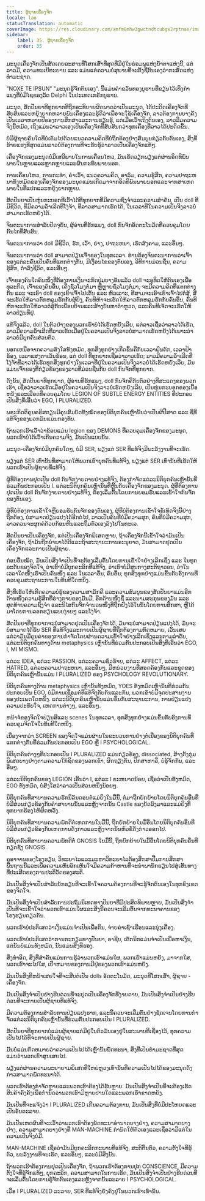 ```yaml
---
title: ຜູ້ຊາຍເຄື່ອງຈັກ
locale: lao
statusTranslation: automatic
coverImage: https://res.cloudinary.com/xmfm6mhw3gwctndtcubgx2rptnae/image/upload/v1740337243/small_cover_educacion_fundamental_a051170f1c.webp
sidebar:
    label: 35. ຜູ້ຊາຍເຄື່ອງຈັກ
    order: 35
---
```

ມະນຸດເຄື່ອງຈັກເປັນສັດເດຍລະສານທີ່ໂສກເສົ້າທີ່ສຸດທີ່ມີຢູ່ໃນຮ່ອມພູແຫ່ງນໍ້າຕາແຫ່ງນີ້, ແຕ່ລາວມີ, ຄວາມທະເຍີທະຍານ ແລະ ແມ່ນແຕ່ຄວາມບໍ່ສຸພາບທີ່ຈະຕັ້ງຊື່ຕົນເອງວ່າກະສັດແຫ່ງທໍາມະຊາດ.

"NOXE TE IPSUN" "ມະນຸດຮູ້ຈັກຕົນເອງ". ນີ້ແມ່ນຄໍາຂວັນທອງບູຮານທີ່ຂຽນໄວ້ເທິງກໍາແພງທີ່ບໍ່ມີໄຊຂອງວັດ Delphi ໃນປະເທດເກຣັກບູຮານ.

ມະນຸດ, ສັດປັນຍາທີ່ທຸກຍາກທີ່ຖືກອະທິບາຍຜິດພາດວ່າເປັນມະນຸດ, ໄດ້ປະດິດເຄື່ອງຈັກທີ່ສັບສົນແລະຫຍຸ້ງຍາກຫລາຍພັນເຄື່ອງແລະຮູ້ດີວ່າເພື່ອຈະໃຊ້ເຄື່ອງຈັກ, ລາວຕ້ອງການບາງຄັ້ງເປັນເວລາຫລາຍປີຂອງການສຶກສາແລະການຮຽນຮູ້, ແຕ່ເມື່ອເວົ້າເຖິງຕົນເອງ, ລາວລືມຄວາມຈິງນີ້ຫມົດ, ເຖິງແມ່ນວ່າລາວເອງເປັນເຄື່ອງຈັກທີ່ສັບສົນກວ່າທຸກເຄື່ອງທີ່ລາວໄດ້ປະດິດຂຶ້ນ.

ບໍ່ມີຜູ້ຊາຍຄົນໃດທີ່ບໍ່ເຕັມໄປດ້ວຍແນວຄວາມຄິດທີ່ບໍ່ຖືກຕ້ອງຢ່າງສົມບູນກ່ຽວກັບຕົນເອງ, ສິ່ງທີ່ຮ້າຍແຮງທີ່ສຸດແມ່ນລາວບໍ່ຕ້ອງການທີ່ຈະຮັບຮູ້ວ່າລາວເປັນເຄື່ອງຈັກແທ້ໆ.

ເຄື່ອງຈັກຂອງມະນຸດບໍ່ມີເສລີພາບໃນການເຄື່ອນໄຫວ, ມັນເຮັດວຽກພຽງແຕ່ຜ່ານອິດທິພົນພາຍໃນຫຼາຍແລະຫຼາກຫຼາຍແລະຜົນກະທົບພາຍນອກ.

ການເຄື່ອນໄຫວ, ການກະທໍາ, ຄໍາເວົ້າ, ແນວຄວາມຄິດ, ອາລົມ, ຄວາມຮູ້ສຶກ, ຄວາມປາຖະຫນາທັງຫມົດຂອງເຄື່ອງຈັກຂອງມະນຸດແມ່ນເກີດມາຈາກອິດທິພົນພາຍນອກແລະຈາກສາເຫດພາຍໃນທີ່ແປກແລະຫຍຸ້ງຍາກຫຼາຍ.

ສັດປັນຍາເປັນຫຸ່ນກະບອກທີ່ເວົ້າໄດ້ທີ່ທຸກຍາກທີ່ມີຄວາມຊົງຈໍາແລະຄວາມສໍາຄັນ, ເປັນ doll ທີ່ມີຊີວິດ, ທີ່ມີຄວາມລໍ້າເລີດທີ່ໂງ່ຈ້າ, ທີ່ລາວສາມາດເຮັດໄດ້, ໃນເວລາທີ່ໃນຄວາມເປັນຈິງລາວບໍ່ສາມາດເຮັດຫຍັງໄດ້.

ຈິນຕະນາການສໍາລັບປັດຈຸບັນ, ຜູ້ອ່ານທີ່ຮັກແພງ, doll ກົນຈັກອັດຕະໂນມັດທີ່ຄວບຄຸມໂດຍກົນໄກທີ່ສັບສົນ.

ຈິນຕະນາການວ່າ doll ມີຊີວິດ, ຮັກ, ເວົ້າ, ຍ່າງ, ປາຖະຫນາ, ເຮັດສົງຄາມ, ແລະອື່ນໆ.

ຈິນຕະນາການວ່າ doll ສາມາດປ່ຽນເຈົ້າຂອງໃນທຸກເວລາ. ທ່ານຕ້ອງຈິນຕະນາການວ່າເຈົ້າຂອງແຕ່ລະຄົນເປັນຄົນທີ່ແຕກຕ່າງກັນ, ມີເງື່ອນໄຂຂອງຕົນເອງ, ວິທີການມ່ວນຊື່ນ, ຄວາມຮູ້ສຶກ, ດໍາລົງຊີວິດ, ແລະອື່ນໆ.

ເຈົ້າຂອງຄົນໃດຄົນໜຶ່ງທີ່ຕ້ອງການເງິນຈະກົດປຸ່ມບາງອັນແລ້ວ doll ຈະອຸທິດໃຫ້ຕົນເອງເພື່ອທຸລະກິດ, ເຈົ້າຂອງຄົນອື່ນ, ເຄິ່ງຊົ່ວໂມງຕໍ່ມາ ຫຼືຫຼາຍຊົ່ວໂມງຕໍ່ມາ, ຈະມີຄວາມຄິດທີ່ແຕກຕ່າງກັນ ແລະ ຈະເອົາ doll ຂອງເຂົາເຈົ້າໄປເຕັ້ນ ແລະ ຫົວເລາະ, ທີສາມຈະເອົາເຂົາເຈົ້າໄປຕໍ່ສູ້, ສີ່ຈະເຮັດໃຫ້ລາວຕົກຫລຸມຮັກກັບຜູ້ຍິງ, ຄົນທີຫ້າຈະເຮັດໃຫ້ລາວຕົກຫລຸມຮັກກັບຄົນອື່ນ, ຄົນທີຫົກຈະເຮັດໃຫ້ລາວຕໍ່ສູ້ກັບເພື່ອນບ້ານແລະສ້າງບັນຫາຕໍາຫຼວດ, ແລະຄົນທີເຈັດຈະເຮັດໃຫ້ລາວປ່ຽນທີ່ຢູ່.

ແທ້ຈິງແລ້ວ, doll ໃນຕົວຢ່າງຂອງພວກເຮົາບໍ່ໄດ້ເຮັດຫຍັງເລີຍ, ແຕ່ລາວເຊື່ອວ່າລາວໄດ້ເຮັດ, ລາວມີຄວາມລໍ້າເລີດທີ່ລາວເຮັດເມື່ອຢູ່ໃນຄວາມເປັນຈິງລາວບໍ່ສາມາດເຮັດຫຍັງໄດ້ເພາະວ່າລາວບໍ່ມີບຸກຄົນສ່ວນຕົວ.

ນອກເຫນືອຈາກຄວາມສົງໃສທັງຫມົດ, ທຸກສິ່ງທຸກຢ່າງເກີດຂຶ້ນຄືກັບເວລາຝົນຕົກ, ເວລາຟ້າຮ້ອງ, ເວລາແສງຕາເວັນຮ້ອນ, ແຕ່ doll ທີ່ທຸກຍາກເຊື່ອວ່າລາວເຮັດ; ລາວມີຄວາມລໍ້າເລີດທີ່ໂງ່ຈ້າທີ່ລາວໄດ້ເຮັດທຸກສິ່ງທຸກຢ່າງໃນເວລາທີ່ຢູ່ໃນຄວາມເປັນຈິງລາວບໍ່ໄດ້ເຮັດຫຍັງເລີຍ, ມັນແມ່ນເຈົ້າຂອງທີ່ກ່ຽວຂ້ອງຂອງລາວທີ່ມ່ວນຊື່ນກັບ doll ກົນຈັກທີ່ທຸກຍາກ.

ດັ່ງນັ້ນ, ສັດປັນຍາທີ່ທຸກຍາກ, ຜູ້ອ່ານທີ່ຮັກແພງ, doll ກົນຈັກຄືກັບຕົວຢ່າງທີ່ສະແດງຂອງພວກເຮົາ, ເຊື່ອວ່າລາວເຮັດເມື່ອຢູ່ໃນຄວາມເປັນຈິງລາວບໍ່ເຮັດຫຍັງເລີຍ, ເປັນຫຸ່ນກະບອກຂອງເນື້ອຫນັງແລະເລືອດທີ່ຄວບຄຸມໂດຍ LEGION OF SUBTLE ENERGY ENTITIES ທີ່ປະກອບເປັນສິ່ງທີ່ເອີ້ນວ່າ EGO, I PLURALIZED.

ພຣະກິດຕິຄຸນຄຣິສຕຽນມີຄຸນສົມບັດທັງໝົດຂອງນິຕິບຸກຄົນເຫຼົ່ານັ້ນວ່າເປັນຜີປີສາດ ແລະ ຊື່ທີ່ແທ້ຈິງຂອງພວກມັນແມ່ນກອງທັບ.

ຖ້າພວກເຮົາເວົ້າວ່າຂ້ອຍແມ່ນ legion ຂອງ DEMONS ທີ່ຄວບຄຸມເຄື່ອງຈັກຂອງມະນຸດ, ພວກເຮົາບໍ່ໄດ້ເວົ້າເກີນຄວາມຈິງ, ມັນເປັນແບບນັ້ນ.

ມະນຸດ-ເຄື່ອງຈັກບໍ່ມີບຸກຄົນໃດໆ, ບໍ່ມີ SER, ພຽງແຕ່ SER ທີ່ແທ້ຈິງມີພະລັງງານທີ່ຈະເຮັດ.

ພຽງແຕ່ SER ເທົ່ານັ້ນທີ່ສາມາດໃຫ້ພວກເຮົາບຸກຄົນທີ່ແທ້ຈິງ, ພຽງແຕ່ SER ເທົ່ານັ້ນທີ່ເຮັດໃຫ້ພວກເຮົາເປັນຜູ້ຊາຍທີ່ແທ້ຈິງ.

ຜູ້ທີ່ຕ້ອງການຢຸດເປັນ doll ກົນຈັກງ່າຍດາຍຢ່າງແທ້ຈິງ, ຕ້ອງກໍາຈັດແຕ່ລະນິຕິບຸກຄົນເຫຼົ່ານັ້ນທີ່ຮ່ວມກັນປະກອບເປັນ I. ແຕ່ລະນິຕິບຸກຄົນເຫຼົ່ານັ້ນທີ່ຫຼີ້ນກັບເຄື່ອງຈັກຂອງມະນຸດ. ຜູ້ທີ່ຕ້ອງການຢຸດເປັນ doll ກົນຈັກງ່າຍດາຍຢ່າງແທ້ຈິງ, ຕ້ອງເລີ່ມຕົ້ນໂດຍການຍອມຮັບແລະເຂົ້າໃຈກົນຈັກຂອງຕົນເອງ.

ຜູ້ທີ່ບໍ່ຕ້ອງການເຂົ້າໃຈຫຼືຍອມຮັບກົນຈັກຂອງຕົນເອງ, ຜູ້ທີ່ບໍ່ຕ້ອງການເຂົ້າໃຈຂໍ້ເທັດຈິງນີ້ຢ່າງຖືກຕ້ອງ, ບໍ່ສາມາດປ່ຽນແປງໄດ້ອີກຕໍ່ໄປ, ລາວເປັນຄົນທີ່ບໍ່ມີຄວາມສຸກ, ຄົນທີ່ບໍ່ມີຄວາມສຸກ, ລາວຄວນຈະຜູກຄໍດ້ວຍກ້ອນຫີນແລະຖິ້ມຕົວເອງລົງໄປໃນທະເລ.

ສັດປັນຍາເປັນເຄື່ອງຈັກ, ແຕ່ເປັນເຄື່ອງຈັກພິເສດຫຼາຍ, ຖ້າເຄື່ອງຈັກນີ້ເຂົ້າໃຈວ່າມັນເປັນເຄື່ອງຈັກ, ຖ້າມັນຖືກນໍາພາໄດ້ດີແລະຖ້າສະຖານະການອະນຸຍາດ, ມັນສາມາດຢຸດເປັນເຄື່ອງຈັກແລະກາຍເປັນຜູ້ຊາຍ.

ກ່ອນອື່ນໝົດ, ມັນເປັນສິ່ງຈຳເປັນທີ່ຈະຕ້ອງເລີ່ມຕົ້ນໂດຍການເຂົ້າໃຈຢ່າງເລິກເຊິ່ງ ແລະ ໃນທຸກລະດັບຂອງຈິດໃຈ, ວ່າເຮົາບໍ່ມີບຸກຄະລິກທີ່ແທ້ຈິງ, ວ່າເຮົາບໍ່ມີສູນກາງສະຕິຖາວອນ, ວ່າໃນເວລາໃດໜຶ່ງເຮົາເປັນຄົນໜຶ່ງ ແລະ ໃນເວລາອື່ນ, ຄົນອື່ນ; ທຸກສິ່ງທຸກຢ່າງແມ່ນຂຶ້ນກັບອົງການທີ່ຄວບຄຸມສະຖານະການໃນທັນທີໃດຫນຶ່ງ.

ສິ່ງທີ່ເຮັດໃຫ້ເກີດຄວາມບໍ່ຮູ້ຂອງຄວາມສາມັກຄີ ແລະຄວາມສົມບູນຂອງສັດປັນຍາແມ່ນອີກດ້ານໜຶ່ງຄວາມຮູ້ສຶກທີ່ຮ່າງກາຍຂອງມັນມີ, ອີກດ້ານໜຶ່ງຊື່ ແລະນາມສະກຸນຂອງມັນ ແລະ ສຸດທ້າຍຄວາມຊົງຈໍາ ແລະນິໄສກົນຈັກຈໍານວນໜຶ່ງທີ່ຖືກຝັງໄວ້ໃນນັ້ນໂດຍການສຶກສາ, ຫຼືໄດ້ມາໂດຍການລອກຮຽນແບບງ່າຍໆ ແລະໂງ່ຈ້າ.

ສັດປັນຍາທີ່ທຸກຍາກຈະບໍ່ສາມາດຢຸດເປັນເຄື່ອງຈັກໄດ້, ມັນຈະບໍ່ສາມາດປ່ຽນແປງໄດ້, ມັນຈະບໍ່ສາມາດໄດ້ຮັບ SER ທີ່ແທ້ຈິງແລະກາຍເປັນຜູ້ຊາຍທີ່ຖືກຕ້ອງຕາມກົດຫມາຍ, ເວັ້ນເສຍແຕ່ວ່າມັນມີຄຸນຄ່າຂອງການກໍາຈັດໂດຍຜ່ານຄວາມເຂົ້າໃຈຢ່າງເລິກເຊິ່ງແລະຕາມລໍາດັບ, ແຕ່ລະນິຕິບຸກຄົນທາງດ້ານ metaphysics ເຫຼົ່ານັ້ນທີ່ຮ່ວມກັນປະກອບເປັນສິ່ງທີ່ເອີ້ນວ່າ EGO, I, MI MISMO.

ແຕ່ລະ IDEA, ແຕ່ລະ PASSION, ແຕ່ລະຄວາມຊົ່ວຮ້າຍ, ແຕ່ລະ AFFECT, ແຕ່ລະ HATRED, ແຕ່ລະຄວາມປາຖະຫນາ, ແລະອື່ນໆ, ມີຫນ່ວຍງານທີ່ສອດຄ້ອງກັນແລະຊຸດຂອງນິຕິບຸກຄົນເຫຼົ່ານັ້ນແມ່ນ I PLURALIZED ຂອງ PSYCHOLOGY REVOLUTIONARY.

ນິຕິບຸກຄົນທາງດ້ານ metaphysics ເຫຼົ່ານັ້ນທັງຫມົດ, YOES ທັງຫມົດເຫຼົ່ານັ້ນທີ່ຮ່ວມກັນປະກອບເປັນ EGO, ບໍ່ມີການເຊື່ອມຕໍ່ທີ່ແທ້ຈິງກັບກັນແລະກັນ, ພວກເຂົາບໍ່ມີຈຸດປະສານງານຂອງປະເພດໃດຫນຶ່ງ. ແຕ່ລະນິຕິບຸກຄົນເຫຼົ່ານັ້ນແມ່ນຂຶ້ນກັບສະຖານະການ, ການປ່ຽນແປງຄວາມປະທັບໃຈ, ເຫດການຕ່າງໆ, ແລະອື່ນໆ.

ຫນ້າຈໍຂອງຈິດໃຈປ່ຽນສີແລະ scenes ໃນທຸກເວລາ, ທຸກສິ່ງທຸກຢ່າງແມ່ນຂຶ້ນກັບອົງການທີ່ຄວບຄຸມຈິດໃຈໃນທັນທີໃດຫນຶ່ງ.

ເນື່ອງຈາກວ່າ SCREEN ຂອງຈິດໃຈແມ່ນຜ່ານໃນຂະບວນການຢ່າງຕໍ່ເນື່ອງຂອງນິຕິບຸກຄົນທີ່ແຕກຕ່າງກັນທີ່ຮ່ວມກັນປະກອບເປັນ EGO ຫຼື I PSYCHOLOGICAL.

ນິຕິບຸກຄົນຕ່າງໆທີ່ປະກອບເປັນ I PLURALIZED ແມ່ນກ່ຽວຂ້ອງ, dissociated, ສ້າງຕັ້ງກຸ່ມພິເສດບາງຢ່າງຕາມຄວາມໃກ້ຊິດຂອງພວກເຂົາ, ຜິດຖຽງກັນ, ປຶກສາຫາລື, ບໍ່ຮູ້ຈັກກັນ, ແລະອື່ນໆ.

ແຕ່ລະນິຕິບຸກຄົນຂອງ LEGIÓN ເອີ້ນວ່າ I, ແຕ່ລະ I ຂະຫນາດນ້ອຍ, ເຊື່ອວ່າເປັນທັງຫມົດ, EGO ທັງຫມົດ, ບໍ່ສົງໃສວ່າລາວເປັນສ່ວນຫນຶ່ງນ້ອຍໆ.

ນິຕິບຸກຄົນທີ່ສາບານຄວາມຮັກນິລັນດອນຕໍ່ແມ່ຍິງໃນມື້ນີ້, ຕໍ່ມາຖືກຍົກຍ້າຍໂດຍນິຕິບຸກຄົນອື່ນທີ່ບໍ່ມີສ່ວນກ່ຽວຂ້ອງກັບຄໍາສາບານນັ້ນແລະຫຼັງຈາກນັ້ນ Castle ຂອງບັດລົງມາແລະແມ່ຍິງທີ່ທຸກຍາກຮ້ອງໄຫ້ຜິດຫວັງ.

ນິຕິບຸກຄົນທີ່ສາບານຄວາມພັກດີຕໍ່ເຫດການໃນມື້ນີ້, ຖືກຍົກຍ້າຍໃນມື້ອື່ນໂດຍນິຕິບຸກຄົນອື່ນທີ່ບໍ່ມີສ່ວນກ່ຽວຂ້ອງກັບເຫດການດັ່ງກ່າວແລະຫຼັງຈາກນັ້ນຫົວຂໍ້ດັ່ງກ່າວອອກໄປ.

ນິຕິບຸກຄົນທີ່ສາບານຄວາມພັກດີຕໍ່ GNOSIS ໃນມື້ນີ້, ຖືກຍົກຍ້າຍໃນມື້ອື່ນໂດຍນິຕິບຸກຄົນອື່ນທີ່ກຽດຊັງ GNOSIS.

ຄູອາຈານຂອງໂຮງຮຽນ, ວິທະຍາໄລແລະມະຫາວິທະຍາໄລຕ້ອງສຶກສາປື້ມການສຶກສາພື້ນຖານນີ້ແລະເພື່ອຄວາມເຫັນອົກເຫັນໃຈມີຄວາມກ້າຫານທີ່ຈະນໍາພານັກຮຽນໄປສູ່ເສັ້ນທາງທີ່ປະເສີດຂອງການປະຕິວັດຂອງສະຕິ.

ມັນເປັນສິ່ງຈໍາເປັນສໍາລັບນັກຮຽນທີ່ຈະເຂົ້າໃຈຄວາມຕ້ອງການທີ່ຈະຮູ້ຈັກຕົນເອງໃນທຸກຂົງເຂດຂອງຈິດໃຈ.

ມັນເປັນສິ່ງຈໍາເປັນສໍາລັບການປະຖົມນິເທດທາງປັນຍາທີ່ມີປະສິດທິພາບຫຼາຍ, ມັນເປັນສິ່ງຈໍາເປັນທີ່ຈະເຂົ້າໃຈວ່າພວກເຮົາແມ່ນໃຜແລະສິ່ງນີ້ຄວນຈະເລີ່ມຕົ້ນຈາກທະນາຄານຂອງໂຮງຮຽນດຽວກັນ.

ພວກເຮົາບໍ່ປະຕິເສດວ່າເງິນແມ່ນຈໍາເປັນເພື່ອກິນ, ຈ່າຍຄ່າເຊົ່າເຮືອນແລະນຸ່ງເຄື່ອງ.

ພວກເຮົາບໍ່ປະຕິເສດວ່າການກະກຽມທາງປັນຍາ, ອາຊີບ, ເຕັກນິກແມ່ນຈໍາເປັນເພື່ອຫາເງິນ, ແຕ່ນັ້ນບໍ່ແມ່ນທັງຫມົດ, ນັ້ນແມ່ນສິ່ງທີ່ຮອງ.

ສິ່ງທໍາອິດ, ສິ່ງທີ່ສໍາຄັນແມ່ນການຮູ້ວ່າພວກເຮົາແມ່ນໃຜ, ພວກເຮົາແມ່ນຫຍັງ, ມາຈາກໃສ, ພວກເຮົາຈະໄປໃສ, ເປົ້າຫມາຍຂອງການມີຢູ່ຂອງພວກເຮົາແມ່ນຫຍັງ.

ມັນເປັນສິ່ງທີ່ຫນ້າເສຍໃຈທີ່ຈະສືບຕໍ່ເປັນ dolls ອັດຕະໂນມັດ, ມະນຸດທີ່ໂສກເສົ້າ, ຜູ້ຊາຍ - ເຄື່ອງຈັກ.

ມັນເປັນສິ່ງຈໍາເປັນຢ່າງຮີບດ່ວນທີ່ຈະຢຸດເປັນເຄື່ອງຈັກທີ່ງ່າຍດາຍ, ມັນເປັນສິ່ງຈໍາເປັນຢ່າງຮີບດ່ວນທີ່ຈະກາຍເປັນຜູ້ຊາຍທີ່ແທ້ຈິງ.

ມີຄວາມຕ້ອງການສໍາລັບການປ່ຽນແປງຮາກ, ແລະນີ້ຄວນຈະເລີ່ມຕົ້ນຢ່າງຊັດເຈນໂດຍການກໍາຈັດແຕ່ລະນິຕິບຸກຄົນເຫຼົ່ານັ້ນທີ່ຮ່ວມກັນປະກອບເປັນ I PLURALIZED.

ສັດປັນຍາທີ່ທຸກຍາກບໍ່ແມ່ນຜູ້ຊາຍແຕ່ມີຢູ່ໃນຕົວມັນເອງຢູ່ໃນສະພາບທີ່ເຊື່ອງໄວ້, ທຸກຄວາມເປັນໄປໄດ້ທີ່ຈະກາຍເປັນຜູ້ຊາຍ.

ມັນບໍ່ແມ່ນກົດຫມາຍວ່າຄວາມເປັນໄປໄດ້ເຫຼົ່ານັ້ນພັດທະນາ, ສິ່ງທີ່ເປັນທໍາມະຊາດທີ່ສຸດແມ່ນວ່າພວກເຂົາສູນເສຍໄປ.

ພຽງແຕ່ຜ່ານຄວາມພະຍາຍາມພິເສດທີ່ໃຫຍ່ຫຼວງເທົ່ານັ້ນທີ່ຄວາມເປັນໄປໄດ້ຂອງມະນຸດດັ່ງກ່າວສາມາດພັດທະນາໄດ້.

ພວກເຮົາຕ້ອງກໍາຈັດຫຼາຍແລະພວກເຮົາຕ້ອງໄດ້ຮັບຫຼາຍ. ມັນເປັນສິ່ງຈໍາເປັນທີ່ຈະຕ້ອງເຮັດສິນຄ້າຄົງຄັງເພື່ອກໍານົດວ່າພວກເຮົາມີຫຼາຍປານໃດແລະພວກເຮົາຂາດຫຍັງ.

ມັນເປັນທີ່ຈະແຈ້ງວ່າ I PLURALIZED ເກີນຄວາມຕ້ອງການ, ມັນເປັນສິ່ງທີ່ບໍ່ມີປະໂຫຍດແລະເປັນອັນຕະລາຍ.

ມັນເປັນເຫດຜົນທີ່ຈະເວົ້າວ່າພວກເຮົາຕ້ອງພັດທະນາອໍານາດບາງຢ່າງ, ຄວາມສາມາດບາງຢ່າງ, ຄວາມສາມາດບາງຢ່າງທີ່ MAN-MACHINE ກໍານົດໃຫ້ຕົວເອງແລະເຊື່ອວ່າມີແຕ່ໃນຄວາມເປັນຈິງບໍ່ມີ.

MAN-MACHINE ເຊື່ອວ່າມັນມີບຸກຄະລິກກະພາບທີ່ແທ້ຈິງ, ສະຕິຕື່ນຕົວ, ຄວາມຕັ້ງໃຈທີ່ຮູ້ຕົວ, ພະລັງງານທີ່ຈະເຮັດ, ແລະອື່ນໆ, ແລະບໍ່ມີສິ່ງນັ້ນ.

ຖ້າພວກເຮົາຕ້ອງການຢຸດເປັນເຄື່ອງຈັກ, ຖ້າພວກເຮົາຕ້ອງການປຸກ CONSCIENCE, ມີຄວາມຕັ້ງໃຈທີ່ຮູ້ຈັກແທ້ໆ, ບຸກຄະລິກ, ຄວາມສາມາດໃນການເຮັດ, ມັນເປັນສິ່ງຈໍາເປັນຢ່າງຮີບດ່ວນທີ່ຈະເລີ່ມຕົ້ນໂດຍການຮູ້ຈັກຕົນເອງແລະຫຼັງຈາກນັ້ນລະລາຍ I PSYCHOLOGICAL.

ເມື່ອ I PLURALIZED ລະລາຍ, SER ທີ່ແທ້ຈິງຍັງຄົງຢູ່ໃນພວກເຮົາເທົ່ານັ້ນ.

